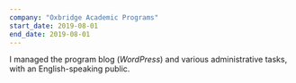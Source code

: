 ```yaml
---
company: "Oxbridge Academic Programs"
start_date: 2019-08-01
end_date: 2019-08-01
---
```


I managed the program blog (<i>WordPress</i>) and various administrative tasks, with an English-speaking public.



